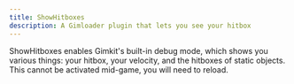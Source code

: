 ```yaml
---
title: ShowHitboxes
description: A Gimloader plugin that lets you see your hitbox
---
```



ShowHitboxes enables Gimkit's built-in debug mode, which shows you various things: your hitbox, your velocity, and the hitboxes of static objects. This cannot be activated mid-game, you will need to reload.

<ButtonInstall client:only="svelte" name="ShowHitboxes" url="https://raw.githubusercontent.com/TheLazySquid/Gimloader/main/plugins/ShowHitboxes.js" />